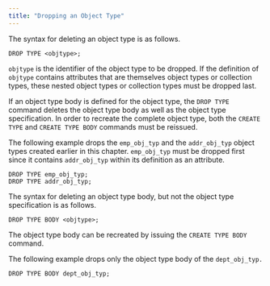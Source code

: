 ```yaml
---
title: "Dropping an Object Type"
---
```


<div id="dropping_an_object_type" class="registered_link"></div>


The syntax for deleting an object type is as follows.

``` text
DROP TYPE <objtype>;
```

`objtype` is the identifier of the object type to be dropped. If the definition of `objtype` contains attributes that are themselves object types or collection types, these nested object types or collection types must be dropped last.

If an object type body is defined for the object type, the `DROP TYPE` command deletes the object type body as well as the object type specification. In order to recreate the complete object type, both the `CREATE TYPE` and `CREATE TYPE BODY` commands must be reissued.

The following example drops the `emp_obj_typ` and the `addr_obj_typ` object types created earlier in this chapter. `emp_obj_typ` must be dropped first since it contains `addr_obj_typ` within its definition as an attribute.

``` text
DROP TYPE emp_obj_typ;
DROP TYPE addr_obj_typ;
```

The syntax for deleting an object type body, but not the object type specification is as follows.

``` text
DROP TYPE BODY <objtype>;
```

The object type body can be recreated by issuing the `CREATE TYPE BODY` command.

The following example drops only the object type body of the `dept_obj_typ.`

``` text
DROP TYPE BODY dept_obj_typ;
```
